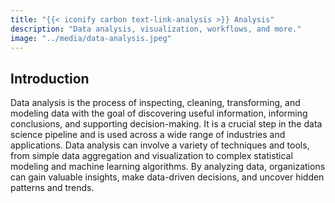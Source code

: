 ```yaml
---
title: "{{< iconify carbon text-link-analysis >}} Analysis"
description: "Data analysis, visualization, workflows, and more."
image: "../media/data-analysis.jpeg"
---
```


## Introduction

Data analysis is the process of inspecting, cleaning, transforming, and modeling data with the goal of discovering useful information, informing conclusions, and supporting decision-making. It is a crucial step in the data science pipeline and is used across a wide range of industries and applications. Data analysis can involve a variety of techniques and tools, from simple data aggregation and visualization to complex statistical modeling and machine learning algorithms. By analyzing data, organizations can gain valuable insights, make data-driven decisions, and uncover hidden patterns and trends.